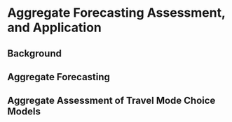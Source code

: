 # Aggregate Forecasting Assessment, and Application

## Background

## Aggregate Forecasting


## Aggregate Assessment of Travel Mode Choice Models